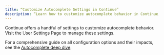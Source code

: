 ```yaml
---
title: “Customize Autocomplete Settings in Continue”
description: “Learn how to customize autocomplete behavior in Continue, including user settings, configuration options, and adjustments to improve AI code suggestions in your IDE.”
---
```


Continue offers a handful of settings to customize autocomplete behavior. Visit the User Settings Page to manage these settings.

For a comprehensive guide on all configuration options and their impacts, see the [Autocomplete deep dive](/customize/deep-dives/autocomplete).
